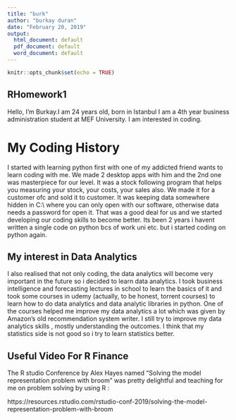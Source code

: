 ---
title: "burk"
author: "burkay duran"
date: "February 20, 2019"
output:
  html_document: default
  pdf_document: default
  word_document: default
---

```{r setup, include=FALSE}
knitr::opts_chunk$set(echo = TRUE)
```

## RHomework1

Hello, I'm Burkay.I am 24 years old, born in Istanbul I am a 4th year business administration student at MEF University. I am interested in coding.

# My Coding History

I started with learning python first with one of my addicted friend wants to learn coding with me. We made 2 desktop apps with him and the 2nd one was masterpiece for our level. It was a stock following program that helps you measuring your stock, your costs, your sales also. We made it for a customer ofc and sold it to customer. It was keeping data somewhere hidden in C:\\ where you can only open with our software, otherwise data needs a password for open it. That was a good deal for us and we started developing our coding skills to become better. Its been 2 years i havent written a single code on python bcs of work uni etc. but i started coding on python again. 

## My interest in Data Analytics
I also realised that not only coding, the data analytics will become very important in the future so i decided to learn data analytics. I took business intelligence and forecasting lectures in school to learn the basics of it and took some courses in udemy (actually, to be honest, torrent courses) to learn how to do data analytics and data analytic libraries in python. One of the courses helped me improve my data analytics a lot which was given by Amazon's old recommendation system writer. I still try to improve my data analytics skills , mostly understanding the outcomes. I think that my statistics side is not good so i try to learn statistics better.


## Useful Video For R Finance 

The R studio Conference by Alex Hayes named "Solving the model representation problem with broom" was pretty delightful and teaching for me on problem solving by using R :

https://resources.rstudio.com/rstudio-conf-2019/solving-the-model-representation-problem-with-broom
